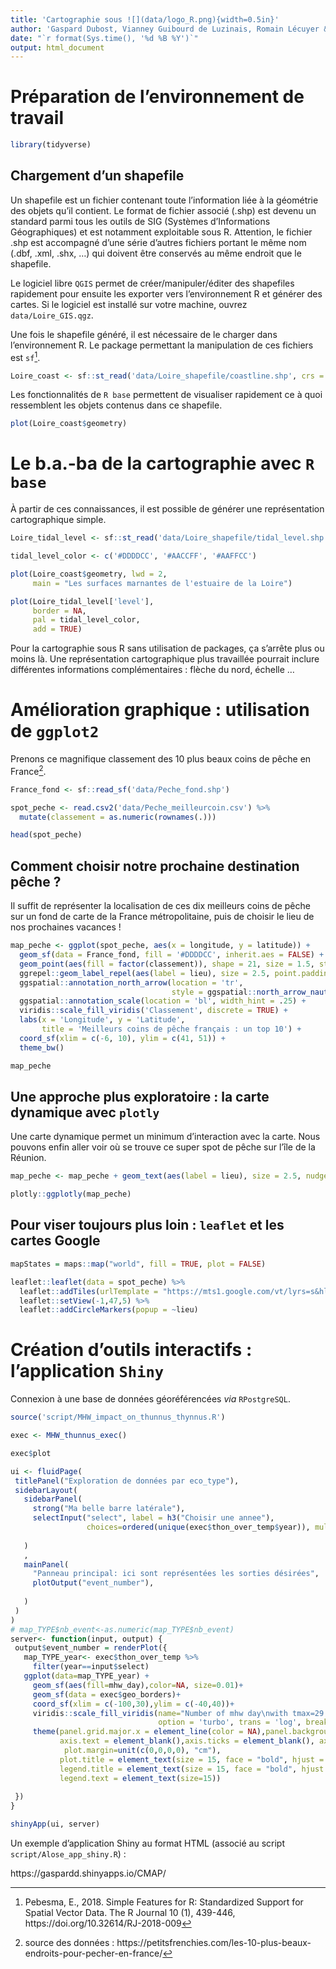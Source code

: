 ```yaml
---
title: 'Cartographie sous ![](data/logo_R.png){width=0.5in}'
author: 'Gaspard Dubost, Vianney Guibourd de Luzinais, Romain Lécuyer & Thomas Outrequin'
date: "`r format(Sys.time(), '%d %B %Y')`"
output: html_document
---
```


[^sf]: Pebesma, E., 2018. Simple Features for R: Standardized Support for Spatial Vector Data. The R Journal 10 (1), 439-446, https://doi.org/10.32614/RJ-2018-009
[^note_coinpeche]: source des données : https://petitsfrenchies.com/les-10-plus-beaux-endroits-pour-pecher-en-france/

# Préparation de l'environnement de travail

```r

library(tidyverse)

```

## Chargement d'un shapefile

Un shapefile est un fichier contenant toute l'information liée à la géométrie des objets qu'il contient. Le format de fichier associé (.shp) est devenu un standard parmi tous les outils de SIG (Systèmes d'Informations Géographiques) et est notamment exploitable sous R. Attention, le fichier .shp est accompagné d'une série d'autres fichiers portant le même nom (.dbf, .xml, .shx, ...) qui doivent être conservés au même endroit que le shapefile.

Le logiciel libre `QGIS` permet de créer/manipuler/éditer des shapefiles rapidement pour ensuite les exporter vers l'environnement R et générer des cartes. Si le logiciel est installé sur votre machine, ouvrez `data/Loire_GIS.qgz`.

Une fois le shapefile généré, il est nécessaire de le charger dans l'environnement R. Le package permettant la manipulation de ces fichiers est `sf`[^sf].

```r

Loire_coast <- sf::st_read('data/Loire_shapefile/coastline.shp', crs = 4326)

```

Les fonctionnalités de `R base` permettent de visualiser rapidement ce à quoi ressemblent les objets contenus dans ce shapefile.

```r

plot(Loire_coast$geometry)

```

# Le b.a.-ba de la cartographie avec `R base`

À partir de ces connaissances, il est possible de générer une représentation cartographique simple.

```r

Loire_tidal_level <- sf::st_read('data/Loire_shapefile/tidal_level.shp', crs = 4326)

tidal_level_color <- c('#DDDDCC', '#AACCFF', '#AAFFCC')

plot(Loire_coast$geometry, lwd = 2,
     main = "Les surfaces marnantes de l'estuaire de la Loire")

plot(Loire_tidal_level['level'],
     border = NA,
     pal = tidal_level_color,
     add = TRUE)

```

Pour la cartographie sous R sans utilisation de packages, ça s'arrête plus ou moins là. Une représentation cartographique plus travaillée pourrait inclure différentes informations complémentaires : flèche du nord, échelle ...

# Amélioration graphique : utilisation de `ggplot2`

Prenons ce magnifique classement des 10 plus beaux coins de pêche en France[^note_coinpeche].

```r

France_fond <- sf::read_sf('data/Peche_fond.shp')

spot_peche <- read.csv2('data/Peche_meilleurcoin.csv') %>% 
  mutate(classement = as.numeric(rownames(.)))

head(spot_peche)

```

## Comment choisir notre prochaine destination pêche ?

Il suffit de représenter la localisation de ces dix meilleurs coins de pêche sur un fond de carte de la France métropolitaine, puis de choisir le lieu de nos prochaines vacances !

```r

map_peche <- ggplot(spot_peche, aes(x = longitude, y = latitude)) +
  geom_sf(data = France_fond, fill = '#DDDDCC', inherit.aes = FALSE) +
  geom_point(aes(fill = factor(classement)), shape = 21, size = 1.5, stroke = .2) +
  ggrepel::geom_label_repel(aes(label = lieu), size = 2.5, point.padding = 3) +
  ggspatial::annotation_north_arrow(location = 'tr',
                                    style = ggspatial::north_arrow_nautical()) +
  ggspatial::annotation_scale(location = 'bl', width_hint = .25) +
  viridis::scale_fill_viridis('Classement', discrete = TRUE) +
  labs(x = 'Longitude', y = 'Latitude',
       title = 'Meilleurs coins de pêche français : un top 10') +
  coord_sf(xlim = c(-6, 10), ylim = c(41, 51)) +
  theme_bw()

map_peche

```

## Une approche plus exploratoire : la carte dynamique avec `plotly`

Une carte dynamique permet un minimum d'interaction avec la carte. Nous pouvons enfin aller voir où se trouve ce super spot de pêche sur l'île de la Réunion.

```r

map_peche <- map_peche + geom_text(aes(label = lieu), size = 2.5, nudge_y = -.3)

plotly::ggplotly(map_peche)

```

## Pour viser toujours plus loin : `leaflet` et les cartes Google

```r

mapStates = maps::map("world", fill = TRUE, plot = FALSE)

leaflet::leaflet(data = spot_peche) %>% 
  leaflet::addTiles(urlTemplate = "https://mts1.google.com/vt/lyrs=s&hl=en&src=app&x={x}&y={y}&z={z}&s=G", attribution = 'Google') %>% 
  leaflet::setView(-1,47,5) %>% 
  leaflet::addCircleMarkers(popup = ~lieu)

```

# Création d'outils interactifs : l'application `Shiny`

Connexion à une base de données géoréférencées *via* `RPostgreSQL`.

```r

source('script/MHW_impact_on_thunnus_thynnus.R')

exec <- MHW_thunnus_exec()

exec$plot

```

```r

ui <- fluidPage(
 titlePanel("Exploration de données par eco_type"),
 sidebarLayout(
   sidebarPanel(
     strong("Ma belle barre latérale"),
     selectInput("select", label = h3("Choisir une annee"),
                 choices=ordered(unique(exec$thon_over_temp$year)), multiple=F),
     
   )
   ,
   mainPanel(
     "Panneau principal: ici sont représentées les sorties désirées",
     plotOutput("event_number"),
     
   )
 )
)
# map_TYPE$nb_event<-as.numeric(map_TYPE$nb_event)
server<- function(input, output) {
 output$event_number = renderPlot({
   map_TYPE_year<- exec$thon_over_temp %>% 
     filter(year==input$select)
   ggplot(data=map_TYPE_year) +
     geom_sf(aes(fill=mhw_day),color=NA, size=0.01)+
     geom_sf(data = exec$geo_borders)+
     coord_sf(xlim = c(-100,30),ylim = c(-40,40))+  
     viridis::scale_fill_viridis(name="Number of mhw day\nwith tmax=29.5°C",
                                 option = 'turbo', trans = 'log', breaks = c(10, 20, 40, 80))+
     theme(panel.grid.major.x = element_line(color = NA),panel.background = element_blank(),
           axis.text = element_blank(),axis.ticks = element_blank(), axis.title = element_blank(),
            plot.margin=unit(c(0,0,0,0), "cm"),
           plot.title = element_text(size = 15, face = "bold", hjust = 0.5, vjust=-0.5),
           legend.title = element_text(size = 15, face = "bold", hjust = 0.5, vjust=0.5),
           legend.text = element_text(size=15))
   
 })
}

shinyApp(ui, server)

```

Un exemple d'application Shiny au format HTML (associé au script `script/Alose_app_shiny.R`) :

https://gaspardd.shinyapps.io/CMAP/
